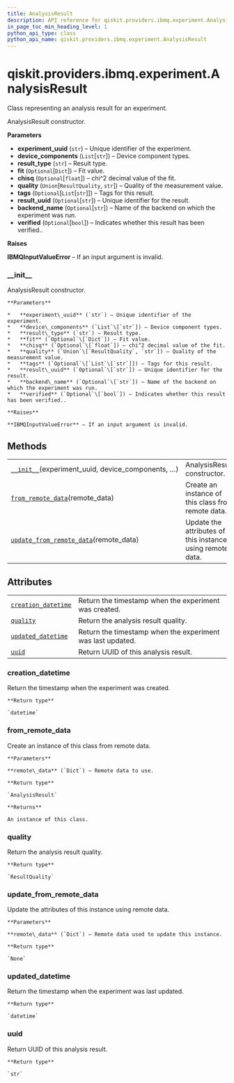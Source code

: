 ```yaml
---
title: AnalysisResult
description: API reference for qiskit.providers.ibmq.experiment.AnalysisResult
in_page_toc_min_heading_level: 1
python_api_type: class
python_api_name: qiskit.providers.ibmq.experiment.AnalysisResult
---
```


# qiskit.providers.ibmq.experiment.AnalysisResult

<Class id="qiskit.providers.ibmq.experiment.AnalysisResult" isDedicatedPage={true} github="https://github.com/qiskit/qiskit-ibmq-provider/tree/stable/0.15/qiskit/providers/ibmq/experiment/analysis_result.py" signature="AnalysisResult(experiment_uuid, device_components, result_type, fit=None, chisq=None, quality=<ResultQuality.UNKNOWN: 'No Information'>, tags=None, result_uuid=None, backend_name=None, verified=False)" modifiers="class">
  Class representing an analysis result for an experiment.

  AnalysisResult constructor.

  **Parameters**

  *   **experiment\_uuid** (`str`) – Unique identifier of the experiment.
  *   **device\_components** (`List`\[`str`]) – Device component types.
  *   **result\_type** (`str`) – Result type.
  *   **fit** (`Optional`\[`Dict`]) – Fit value.
  *   **chisq** (`Optional`\[`float`]) – chi^2 decimal value of the fit.
  *   **quality** (`Union`\[`ResultQuality`, `str`]) – Quality of the measurement value.
  *   **tags** (`Optional`\[`List`\[`str`]]) – Tags for this result.
  *   **result\_uuid** (`Optional`\[`str`]) – Unique identifier for the result.
  *   **backend\_name** (`Optional`\[`str`]) – Name of the backend on which the experiment was run.
  *   **verified** (`Optional`\[`bool`]) – Indicates whether this result has been verified..

  **Raises**

  **IBMQInputValueError** – If an input argument is invalid.

  ### \_\_init\_\_

  <Function id="qiskit.providers.ibmq.experiment.AnalysisResult.__init__" signature="__init__(experiment_uuid, device_components, result_type, fit=None, chisq=None, quality=<ResultQuality.UNKNOWN: 'No Information'>, tags=None, result_uuid=None, backend_name=None, verified=False)">
    AnalysisResult constructor.

    **Parameters**

    *   **experiment\_uuid** (`str`) – Unique identifier of the experiment.
    *   **device\_components** (`List`\[`str`]) – Device component types.
    *   **result\_type** (`str`) – Result type.
    *   **fit** (`Optional`\[`Dict`]) – Fit value.
    *   **chisq** (`Optional`\[`float`]) – chi^2 decimal value of the fit.
    *   **quality** (`Union`\[`ResultQuality`, `str`]) – Quality of the measurement value.
    *   **tags** (`Optional`\[`List`\[`str`]]) – Tags for this result.
    *   **result\_uuid** (`Optional`\[`str`]) – Unique identifier for the result.
    *   **backend\_name** (`Optional`\[`str`]) – Name of the backend on which the experiment was run.
    *   **verified** (`Optional`\[`bool`]) – Indicates whether this result has been verified..

    **Raises**

    **IBMQInputValueError** – If an input argument is invalid.
  </Function>

  ## Methods

  |                                                                                                                                                                                               |                                                           |
  | --------------------------------------------------------------------------------------------------------------------------------------------------------------------------------------------- | --------------------------------------------------------- |
  | [`__init__`](#qiskit.providers.ibmq.experiment.AnalysisResult.__init__ "qiskit.providers.ibmq.experiment.AnalysisResult.__init__")(experiment\_uuid, device\_components, …)                   | AnalysisResult constructor.                               |
  | [`from_remote_data`](#qiskit.providers.ibmq.experiment.AnalysisResult.from_remote_data "qiskit.providers.ibmq.experiment.AnalysisResult.from_remote_data")(remote\_data)                      | Create an instance of this class from remote data.        |
  | [`update_from_remote_data`](#qiskit.providers.ibmq.experiment.AnalysisResult.update_from_remote_data "qiskit.providers.ibmq.experiment.AnalysisResult.update_from_remote_data")(remote\_data) | Update the attributes of this instance using remote data. |

  ## Attributes

  |                                                                                                                                                               |                                                            |
  | ------------------------------------------------------------------------------------------------------------------------------------------------------------- | ---------------------------------------------------------- |
  | [`creation_datetime`](#qiskit.providers.ibmq.experiment.AnalysisResult.creation_datetime "qiskit.providers.ibmq.experiment.AnalysisResult.creation_datetime") | Return the timestamp when the experiment was created.      |
  | [`quality`](#qiskit.providers.ibmq.experiment.AnalysisResult.quality "qiskit.providers.ibmq.experiment.AnalysisResult.quality")                               | Return the analysis result quality.                        |
  | [`updated_datetime`](#qiskit.providers.ibmq.experiment.AnalysisResult.updated_datetime "qiskit.providers.ibmq.experiment.AnalysisResult.updated_datetime")    | Return the timestamp when the experiment was last updated. |
  | [`uuid`](#qiskit.providers.ibmq.experiment.AnalysisResult.uuid "qiskit.providers.ibmq.experiment.AnalysisResult.uuid")                                        | Return UUID of this analysis result.                       |

  ### creation\_datetime

  <Attribute id="qiskit.providers.ibmq.experiment.AnalysisResult.creation_datetime">
    Return the timestamp when the experiment was created.

    **Return type**

    `datetime`
  </Attribute>

  ### from\_remote\_data

  <Function id="qiskit.providers.ibmq.experiment.AnalysisResult.from_remote_data" signature="from_remote_data(remote_data)" modifiers="classmethod">
    Create an instance of this class from remote data.

    **Parameters**

    **remote\_data** (`Dict`) – Remote data to use.

    **Return type**

    `AnalysisResult`

    **Returns**

    An instance of this class.
  </Function>

  ### quality

  <Attribute id="qiskit.providers.ibmq.experiment.AnalysisResult.quality">
    Return the analysis result quality.

    **Return type**

    `ResultQuality`
  </Attribute>

  ### update\_from\_remote\_data

  <Function id="qiskit.providers.ibmq.experiment.AnalysisResult.update_from_remote_data" signature="update_from_remote_data(remote_data)">
    Update the attributes of this instance using remote data.

    **Parameters**

    **remote\_data** (`Dict`) – Remote data used to update this instance.

    **Return type**

    `None`
  </Function>

  ### updated\_datetime

  <Attribute id="qiskit.providers.ibmq.experiment.AnalysisResult.updated_datetime">
    Return the timestamp when the experiment was last updated.

    **Return type**

    `datetime`
  </Attribute>

  ### uuid

  <Attribute id="qiskit.providers.ibmq.experiment.AnalysisResult.uuid">
    Return UUID of this analysis result.

    **Return type**

    `str`
  </Attribute>
</Class>

